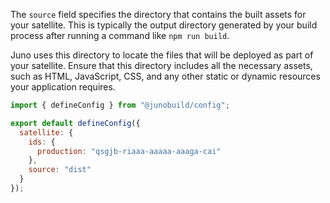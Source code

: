 The `source` field specifies the directory that contains the built assets for your satellite. This is typically the output directory generated by your build process after running a command like `npm run build`.


<Examples />

Juno uses this directory to locate the files that will be deployed as part of your satellite. Ensure that this directory includes all the necessary assets, such as HTML, JavaScript, CSS, and any other static or dynamic resources your application requires.

```javascript title="juno.config.js"
import { defineConfig } from "@junobuild/config";

export default defineConfig({
  satellite: {
    ids: {
      production: "qsgjb-riaaa-aaaaa-aaaga-cai"
    },
    source: "dist"
  }
});
```
